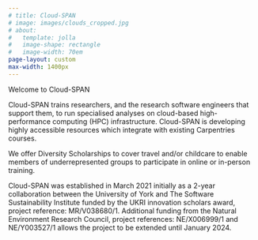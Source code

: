 ```yaml
---
# title: Cloud-SPAN
# image: images/clouds_cropped.jpg
# about:
#   template: jolla
#   image-shape: rectangle
#   image-width: 70em
page-layout: custom
max-width: 1400px
---
```


::: hero
::: hero-content
::: hero-title
Welcome to Cloud-SPAN
:::
:::
:::

::: blue-bkg
::: side-padding
::: p-blue
Cloud-SPAN trains researchers, and the research software engineers that support them, to run specialised analyses on cloud-based high-performance computing (HPC) infrastructure. Cloud-SPAN is developing highly accessible resources which integrate with existing Carpentries courses.
:::

::: p-blue
We offer Diversity Scholarships to cover travel and/or childcare to enable members of underrepresented groups to participate in online or in-person training.
:::
:::
:::

::: side-padding
Cloud-SPAN was established in March 2021 initially as a 2-year collaboration between the University of York and The Software Sustainability Institute funded by the UKRI innovation scholars award, project reference: MR/V038680/1.  Additional funding from the Natural Environment Research Council, project references: NE/X006999/1 and NE/Y003527/1 allows the project to be extended until January 2024.
:::